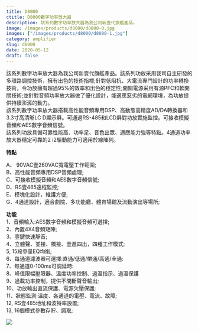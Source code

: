 ```yaml
---
title: D8000
ctitle: D8000數字功率放大器
description: 該系列數字功率放大器為我公司新壹代旗艦產品。
image: /images/products/d8000/d8000-0.jpg
images: ["/images/products/d8000/d8000-1.jpg"]
category: amplifier
slug: d8000
date: 2020-05-12
draft: false
---
```


  
該系列數字功率放大器為我公司新壹代旗艦產品。該系列功放采用我司自主研發的多環路調控技術，擁有出色的技術指標;針對低阻抗、大電流專門設計的功率轉換技術，令功放擁有超過95%的效率和出色的穩定性;開關電源采用有源PFC和軟開關技術;並針對音頻功率放大器做了優化設計，能適應惡劣的電網環境，為功放提供持續澎湃的動力。  
該系列數字功率放大器搭載高性能音頻專用DSP、高動態高精度AD/DA轉換器和3.3寸高清晰LC
D顯示屏。可通過RS-485和LCD屏對功放實施監控。可接收模擬音頻和AES數字音頻信號。  
該系列功放具備可靠性能高、功率足、音色出眾、適應能力強等特點。4通道功率放大器穩定可靠的2 i2驅動能力可適用於線陣列。  
  
  
**特點**  
  
A、 90VAC壹260VAC寬電壓工作範圍;  
B、高性能音頻專用DSP音頻處理;  
C、可接收模擬音頻和AES數字音頻信號;  
D、RS壹485遠程監控;  
E、模塊化設計，維護方便;  
G、4通道設計，適合劇院、多功能廳、體育場館及流動演出等場所;  
  
  
  
  
  
  
  
**功能**  
1、音頻輸入:AES數字音頻和模擬音頻可選擇;  
2、內置4X4音頻矩陣;  
3、壹鍵快速靜音;  
4、立體聲、並接、橋接、壹進四出，四種工作模式;  
5, 15段參量EQ均衡;  
6、每通道濾波器可選擇:直通/低通/帶通/高通/全通:  
7、每通道0-100ms可調延時:  
8、峰值限幅壓限器、溫度功率控制、過溫指示、過溫保護  
9、過載功率控制，提供不間斷聲音輸出;  
10、功放輸出直流保護、電源欠壓保護;  
11、狀態監測:溫度、各通道的電壓、電流、故障;  
12, RS壹485地址和波特率設置;  
13, 16個模式參數存貯、調取;  
  
 ![](/uploads/image/20200512/1589285378.jpg)  


